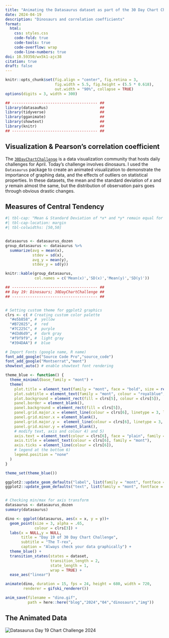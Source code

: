 ```yaml
---
title: "Animating the Datasaurus dataset as part of the 30 Day Chart Challenge"
date: 2024-04-19
description: "Dinosaurs and correlation coefficients"
format:
  html:
    css: styles.css
    code-fold: true
    code-tools: true
    code-overflow: wrap
    code-line-numbers: true
doi: 10.59350/wx5k1-ajc38
citation: true
draft: false
---
```

```r
knitr::opts_chunk$set(fig.align = "center", fig.retina = 3,
                      fig.width = 5.5, fig.height = (5.5 * 0.618),
                      out.width = "90%", collapse = TRUE)
options(digits = 3, width = 300)

## -------------------------------------- ##
library(datasauRus)                       ##
library(tidyverse)                        ##
library(gganimate)                        ##                                                    
library(showtext)                         ##
library(knitr)                            ##
## -------------------------------------- ##

```

## Visualization & Pearson's correlation coefficient

The [`30DayChartChallenge`](https://nightingaledvs.com/the-30daychartchallenge-year-three/) is a data visualization community that hosts daily challenges for April. Today's challenge involves dinosaurs. I used the `Datasaurus` package to create an animated visualization to demonstrate the importance of graphing data, and the effects of outliers on statistical properties.  In these datasets, the mean and the standard deviation of $x$ and $y$ remain almost the same, but the distribution of observation pairs goes through obvious drastic changes.

## Measures of Central Tendency

````r
#| tbl-cap: "Mean & Standard Deviation of *x* and *y* remain equal for each dataset"
#| tbl-cap-location: margin
#| tbl-colwidths: [50,50]


datasaurus <- datasaurus_dozen
group_datasaurus <- datasaurus %>%
  summarize(avg = mean(x), 
            stdev = sd(x), 
            avg_y = mean(y), 
            stdev_y = sd(y))

knitr::kable(group_datasaurus,
             col.names = c('Mean(x)','SD(x)','Mean(y)','SD(y)'))
````



```r
## -------------------------------------- ##
## Day 19: Dinosaurs; 30DayChartChallenge ##
## -------------------------------------- ##


# Setting custom theme for ggplot2 graphics
clrs <- c( # Creating custom color palette
  "#e5b858", #  yellow
  "#B72025", #  red
  "#7C225C", #  purple
  "#d3d6d9", #  dark gray
  "#f9f9f9", #  light gray
  "#394DAA") #  blue

# Import Fonts (google name, R name)
font_add_google("Source Code Pro","source_code")
font_add_google("Montserrat","mont")
showtext_auto() # enable showtext font rendering

theme_blue <- function() {
  theme_minimal(base_family = "mont") +
  theme(
    plot.title = element_text(family = "mont", face = "bold", size = rel(1.35)),
    plot.subtitle = element_text(family = "mont", colour = "royalblue", face = "plain", size = rel(1)),
    plot.background = element_rect(fill = clrs[5], colour = clrs[5]),
    panel.border = element_blank(),
    panel.background = element_rect(fill = clrs[5]),
    panel.grid.major.x = element_line(colour = clrs[6], linetype = 3, linewidth = .35),
    panel.grid.minor.x = element_blank(),
    panel.grid.major.y =  element_line(colour = clrs[6], linetype = 3, linewidth = .35),
    panel.grid.minor.y = element_blank(),
    # modify text, axis and colour 4) and 5)
    axis.text = element_text(colour = clrs[6], face = "plain", family = "mont"),
    axis.title = element_text(colour = clrs[6], family = "mont"),
    axis.ticks = element_line(colour = clrs[6]),
    # legend at the bottom 6)
    legend.position = "none"
  )
}

theme_set(theme_blue())

ggplot2::update_geom_defaults("label", list(family = "mont", fontface = "bold"))
ggplot2::update_geom_defaults("text", list(family = "mont", fontface = "plain"))


# Checking min/max for axis transform
datasaurus <- datasaurus_dozen
summary(datasaurus)

dino <- ggplot(datasaurus, aes(x = x, y = y))+
  geom_point(size = 3, alpha = .65, 
             colour = clrs[3]) +
  labs(x = NULL,y = NULL,
       title = "Day 19 of 30 Day Chart Challenge",
       subtitle = "The T-rex",
       caption = "Always check your data graphically") +
  theme_blue() +
  transition_states(states = dataset,
                    transition_length = 2,
                    state_length = 1,
                    wrap = TRUE) +
  ease_aes("linear")

animate(dino, duration = 15, fps = 24, height = 680, width = 720,
        renderer = gifski_renderer())

anim_save(filename = "dino.gif",
          path = here::here("blog","2024","04","dinosaurs","img"))
```

## The Animated Data

```{=html}
<img src="img/dino.gif" alt="Datasaurus Day 19 Chart Challenge 2024">

```


